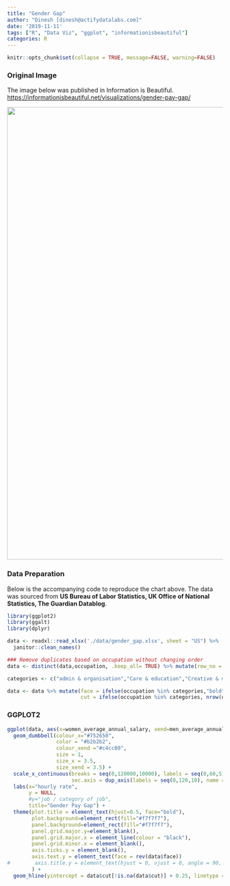 ```yaml
---
title: "Gender Gap"
author: "Dinesh [dinesh@actifydatalabs.com]"
date: '2019-11-11'
tags: ["R", "Data Viz", "ggplot", "informationisbeautiful"]
categories: R
---
```

  
  ```r
knitr::opts_chunk$set(collapse = TRUE, message=FALSE, warning=FALSE)
```

### Original Image


The image below was published in Information is Beautiful. 
<https://informationisbeautiful.net/visualizations/gender-pay-gap/>

<p><img src="/dataviz-r/post/2019-11-11-gender_gap_files/images/gender_gap.jpg" width="1056" /></p>
  
### Data Preparation
  
  
Below is the accompanying code to reproduce the chart above. The data was sourced from **US Bureau of Labor Statistics, UK Office of National Statistics, The Guardian Datablog**.

```r
library(ggplot2)
library(ggalt)
library(dplyr)

data <- readxl::read_xlsx('./data/gender_gap.xlsx', sheet = "US") %>%
  janitor::clean_names()

### Remove duplicates based on occupation without changing order
data <- distinct(data,occupation, .keep_all= TRUE) %>% mutate(row_no = row_number())

categories <- c("admin & organisation","Care & education","Creative & media","Law & justice","Manual Work","Sales & serving others","Science, tech & engineering","Senior managers & execs","All occupations average")

data <- data %>% mutate(face = ifelse(occupation %in% categories,"bold","plain"),
                        cut = ifelse(occupation %in% categories, nrow(data) + 1 - row_no ,NA))

```

### GGPLOT2


```r
ggplot(data, aes(x=women_average_annual_salary, xend=men_average_annual_salary, y=reorder(occupation,-row_no))) + 
  geom_dumbbell(colour_x="#752650", 
                color = "#b2b2b2",
                colour_xend ="#c4cc80",
                size = 1,
                size_x = 3.5,
                size_xend = 3.5) + 
  scale_x_continuous(breaks = seq(0,120000,10000), labels = seq(0,60,5), limits = c(0,120000),
                     sec.axis = dup_axis(labels = seq(0,120,10), name = "yearly salary (thousands)")) + 
  labs(x="hourly rate", 
       y = NULL,
       #y="job / category of job", 
       title="Gender Pay Gap") +
  theme(plot.title = element_text(hjust=0.5, face="bold"),
        plot.background=element_rect(fill="#f7f7f7"),
        panel.background=element_rect(fill="#f7f7f7"),
        panel.grid.major.y=element_blank(),
        panel.grid.major.x = element_line(colour = "black"),
        panel.grid.minor.x = element_blank(),
        axis.ticks.y = element_blank(),
        axis.text.y = element_text(face = rev(data$face))
#        axis.title.y = element_text(hjust = 0, vjust = 0, angle = 90, face = "bold")
        ) + 
  geom_hline(yintercept = data$cut[!is.na(data$cut)] + 0.25, linetype = "dotted") 
  
```
